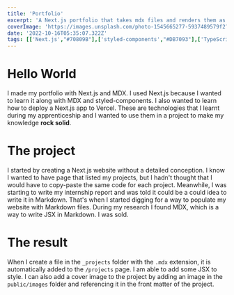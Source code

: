 ```yaml
---
title: 'Portfolio'
excerpt: 'A Next.js portfolio that takes mdx files and renders them as blog posts.'
coverImage: 'https://images.unsplash.com/photo-1545665277-5937489579f2?ixlib=rb-1.2.1&ixid=MnwxMjA3fDB8MHxwaG90by1wYWdlfHx8fGVufDB8fHx8&auto=format&fit=crop&w=1470&q=80'
date: '2022-10-16T05:35:07.322Z'
tags: [['Next.js',"#70809B"],['styled-components',"#DB7093"],['TypeScript',"#3178C6"]]
---
```


# Hello World

I made my portfolio with Next.js and MDX. I used Next.js because I wanted to learn it along with MDX and styled-components. I also wanted to learn how to deploy a Next.js app to Vercel.
These are technologies that I learnt during my apprenticeship and I wanted to use them in a project to make my knowledge **rock solid**.

# The project

I started by creating a Next.js website without a detailed conception. I know I wanted to have page that listed my projects,
but I hadn't thought that I would have to copy-paste the same code for each project. Meanwhile, I was starting to write
my internship report and was told it could be a could idea to write it in Markdown. That's when I started digging for a way to
populate my website with Markdown files. During my research I found MDX, which is a way to write JSX in Markdown. I was sold.

# The result

When I create a file in the `_projects` folder with the `.mdx` extension, it is automatically added to the `/projects` page.
I am able to add some JSX to style.
I can also add a cover image to the project by adding an image in the `public/images` folder and referencing it in the front matter of the project.
